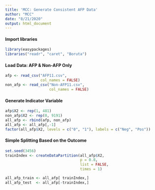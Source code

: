 ```yaml
---
title: 'MCC: Generate Consistent AFP Data'
author: "MCC"
date: "8/21/2020"
output: html_document
---
```


#### Import libraries
```r
library(easypackages)
libraries("readr", "caret", "Boruta")
```


#### Load Data: AFP & Non-AFP Only
```r
afp <- read_csv("AFP11.csv",
                col_names = FALSE)
non_afp <- read_csv("Non-AFP11.csv", 
                    col_names = FALSE)
```

#### Generate Indicator Variable
```r
afp$X2 <- rep(1, 481)
non_afp$X2 <- rep(0, 9191)
all_afp <- rbind(afp, non_afp)
all_afp <- all_afp[,-1] 
factor(all_afp$X2, levels = c("0", "1"), labels = c("Neg", "Pos"))
```


#### Simple Splitting Based on the Outcome
```r
set.seed(3456)
trainIndex <- createDataPartition(all_afp$X2, 
                                  p = 0.8, 
                                  list = FALSE, 
                                  times = 1)

all_afp_train <- all_afp[ trainIndex,]
all_afp_test  <- all_afp[-trainIndex,]
```




















